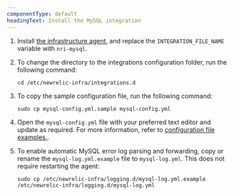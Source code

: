 ```yaml
---
componentType: default
headingText: Install the MySQL integration
---
```


1. Install [the infrastructure agent](/docs/integrations/host-integrations/installation/install-infrastructure-host-integrations/#install), and replace the `INTEGRATION_FILE_NAME` variable with `nri-mysql`.

2. To change the directory to the integrations configuration folder, run the following command:
   ```shell
   cd /etc/newrelic-infra/integrations.d
   ```

3. To copy the sample configuration file, run the following command:
   ```shell
   sudo cp mysql-config.yml.sample mysql-config.yml
   ```

4. Open the `mysql-config.yml` file with your preferred text editor and update as required. For more information, refer to [configuration file examples.](#examples).

5. To enable automatic MySQL error log parsing and forwarding, copy or rename the `mysql-log.yml.example` file to `mysql-log.yml`. This does not require restarting the agent:
   ```shell
   sudo cp /etc/newrelic-infra/logging.d/mysql-log.yml.example /etc/newrelic-infra/logging.d/mysql-log.yml
   ```
